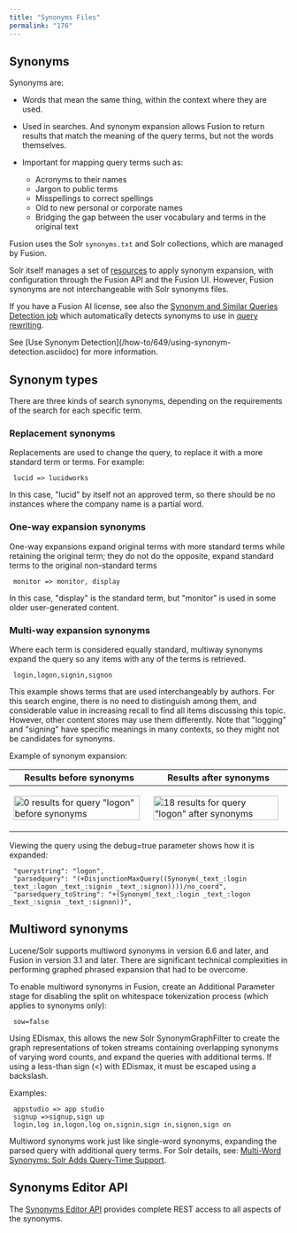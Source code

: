 ```yaml
---
title: "Synonyms Files"
permalink: "176"
---
```


## Synonyms

Synonyms are:

* Words that mean the same thing, within the context where they are used.
* Used in searches. And synonym expansion allows Fusion to return results that match the meaning of the query terms, but not the words themselves.
* Important for mapping query terms such as:

  + Acronyms to their names
  + Jargon to public terms
  + Misspellings to correct spellings
  + Old to new personal or corporate names
  + Bridging the gap between the user vocabulary and terms in the original text

Fusion uses the Solr `synonyms.txt` and Solr collections, which are managed by Fusion.

Solr itself manages a set of [resources](https://cwiki.apache.org/confluence/display/solr/Managed+Resources) to apply synonym expansion, with configuration through the Fusion API and the Fusion UI.
However, Fusion synonyms are not interchangeable with Solr synonyms files.

If you have a Fusion AI license, see also the [Synonym and Similar Queries Detection job](/fusion-ai/4.2/563/synonym-and-similar-queries-detection-jobs) which automatically detects synonyms to use in [query rewriting](/fusion-ai/4.2/489/query-rewriting).

<Note>
See [Use Synonym Detection](/how-to/649/using-synonym-detection.asciidoc) for more information.
</Note>



## Synonym types

There are three kinds of search synonyms, depending on the requirements of the search for each specific term.

### Replacement synonyms

Replacements are used to change the query, to replace it with a more standard term or terms. For example:

```
 lucid => lucidworks
```

In this case, "lucid" by itself not an approved term, so there should be no instances where the company name is a partial word.

### One-way expansion synonyms

One-way expansions expand original terms with more standard terms while retaining the original term; they do not do the opposite, expand standard terms to the original non-standard terms

```
 monitor => monitor, display
```

In this case, "display" is the standard term, but "monitor" is used in some older user-generated content.

### Multi-way expansion synonyms

Where each term is considered equally standard, multiway synonyms expand the query so any items with any of the terms is retrieved.

```
 login,logon,signin,signon
```

This example shows terms that are used interchangeably by authors. For this search engine, there is no need to distinguish among them, and considerable value in increasing recall to find all items discussing this topic. However, other content stores may use them differently.
Note that "logging" and "signing" have specific meanings in many contexts, so they might not be candidates for synonyms.

Example of synonym expansion:

<table class="tableblock frame-all grid-all stretch">
<thead>
<tr>
<th class="tableblock halign-left valign-top">Results before synonyms</th>
<th class="tableblock halign-left valign-top">Results after synonyms</th>
</tr>
</thead>
<tbody>
<tr>
<td class="tableblock halign-left valign-top">
<p class="tableblock">
<span class="image">
<img src="/assets/images/common/synonyms-query-before-0-matches.png" alt="0 results for query &quot;logon&quot; before synonyms" width="98%"/>
</span>
</p>
</td>
<td class="tableblock halign-left valign-top">
<p class="tableblock">
<span class="image"
><img src="/assets/images/common/synonyms-query-after-18-matches.png" alt="18 results for query &quot;logon&quot; after synonyms" width="98%"/>
</span>
</p>
</td>
</tr>
</tbody>
</table>

Viewing the query using the debug=true parameter shows how it is expanded:

```
 "querystring": "logon",
 "parsedquery": "(+DisjunctionMaxQuery((Synonym(_text_:login _text_:logon _text_:signin _text_:signon))))/no_coord",
 "parsedquery_toString": "+(Synonym(_text_:login _text_:logon _text_:signin _text_:signon))",
```

## Multiword synonyms

Lucene/Solr supports multiword synonyms in version 6.6 and later, and Fusion in version 3.1 and later. There are significant technical complexities in performing graphed phrased expansion that had to be overcome.

To enable multiword synonyms in Fusion, create an Additional Parameter stage for disabling the split on whitespace tokenization process (which applies to synonyms only):

```
 sow=false
```

Using EDismax, this allows the new Solr SynonymGraphFilter to create the graph representations of token streams containing overlapping synonyms of varying word counts, and expand the queries with additional terms. If using a less-than sign (\<) with EDismax, it must be escaped using a backslash.

Examples:

```
 appstudio => app studio
 signup =>signup,sign up
 login,log in,logon,log on,signin,sign in,signon,sign on
```

Multiword synonyms work just like single-word synonyms, expanding the parsed query with additional query terms. For Solr details, see: [Multi-Word Synonyms: Solr Adds Query-Time Support](https://lucidworks.com/post/multi-word-synonyms-solr-adds-query-time-support//).

## Synonyms Editor API

The [Synonyms Editor API](/fusion-server/4.2/335/synonyms-editor-api) provides complete REST access to all aspects of the synonyms.